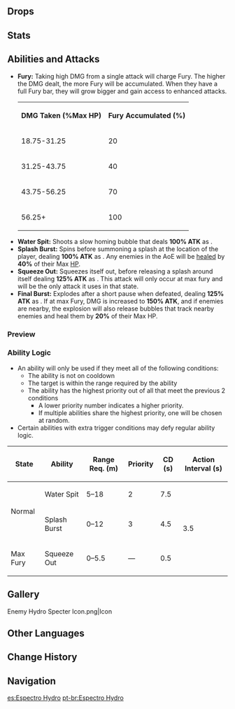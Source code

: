 {{Enemy Infobox
|image    = Enemy Hydro Specter.png
|type     = Common Enemies
|element  = Hydro
|family   = Elemental Lifeforms
|group    = Specters
|location = [[Seirai Island]], [[Inazuma]]<br />[[Watatsumi Island]], Inazuma
|ability1 = Healing
|ability2 = Fury
}}
{{Description|A monster birthed from a high concentration of Hydro that can float in the air.<br />On moonlit nights, Hydro Specters will give off a ghostly glow as they float by the riverbank. Their furtive forms are often mistaken by passers-by for wandering spirits, which has made them mainstays in quite a few folktales.|[[Archive]]}}
{{Enemy Intro}}

==Drops==
{{Drops|Specters}}

==Stats==
{{Enemy Stats
|hydro_res = Immune
|hp_ratio  = 1.6
|hp_type   = 2
|atk_ratio = 1.4
|atk_type  = 2
}}

==Abilities and Attacks==
*'''Fury:''' Taking high DMG from a single attack will charge Fury. The higher the DMG dealt, the more Fury will be accumulated. When they have a full Fury bar, they will grow bigger and gain access to enhanced attacks.<table class="fandom-table"><tr><th>DMG Taken (%Max HP)</th><th>Fury Accumulated (%)</th></tr><tr><td>18.75-31.25</td><td>20</td></tr><tr><td>31.25-43.75</td><td>40</td></tr><tr><td>43.75-56.25</td><td>70</td></tr><tr><td>56.25+</td><td>100</td></tr></table>
*'''Water Spit:''' Shoots a slow homing bubble that deals '''100% ATK''' as {{Color|Hydro DMG}}.
*'''Splash Burst:''' Spins before summoning a splash at the location of the player, dealing '''100% ATK''' as {{Color|[[AoE]] Hydro DMG}}. Any enemies in the AoE will be [[heal]]ed by '''40%''' of their Max [[HP]].
*'''Squeeze Out:''' Squeezes itself out, before releasing a splash around itself dealing '''125% ATK''' as {{Color|AoE Hydro DMG}}. This attack will only occur at max fury and will be the only attack it uses in that state.
*'''Final Burst:''' Explodes after a short pause when defeated, dealing '''125% ATK''' as {{Color|AoE Hydro DMG}}. If at max Fury, DMG is increased to '''150% ATK''', and if enemies are nearby, the explosion will also release bubbles that track nearby enemies and heal them by '''20%''' of their Max HP.

===Preview===
{{Preview
|size=185px
|file1=Hydro Specter Water Split
|caption1=Water Spit

|file2=Hydro Specter Splash Burst
|caption2=Splash Burst

|file3=Hydro Specter Squeeze Out
|caption3=Squeeze Out

|file4=Hydro Specter Final Burst
|caption4=Final Burst

|file5=Hydro Specter Final Burst Fury
|caption5=Final Burst (Max Fury)
}}

===Ability Logic===
{{See also|Cooldown#Enemy Cooldowns}}
* An ability will only be used if they meet all of the following conditions:
** The ability is not on cooldown
** The target is within the range required by the ability
** The ability has the highest priority out of all that meet the previous 2 conditions
*** A lower priority number indicates a higher priority.
*** If multiple abilities share the highest priority, one will be chosen at random.
* Certain abilities with extra trigger conditions may defy regular ability logic.

{| class="wikitable"
! State !! Ability !! Range Req. (m) !! Priority !! CD (s) !! Action Interval (s)
|-
| rowspan="2" | Normal || Water Spit || 5–18 || 2 || 7.5 || rowspan="3" | 3.5
|-
| Splash Burst || 0–12 || 3 || 4.5
|-
| Max Fury || Squeeze Out || 0–5.5 || — || 0.5
|}

==Gallery==
<gallery hideaddbutton="true" captionalign="center">
Enemy Hydro Specter Icon.png|Icon
</gallery>

==Other Languages==
{{Other Languages
|en      = Hydro Specter
|zhs     = 水飘浮灵
|zhs_rm  = Shuǐ Piāofú-líng
|zht     = 水飄浮靈
|zht_rm  = Shuǐ Piāofú-líng
|zh_tl   = {{Lex|Hydro|zh}} {{Lex|Specter|zh}}
|ja      = 水フライム
|ja_rm   = Mizu Furaimu{{Assumed}}
|ja_tl   = {{Lex|Hydro|ja}} {{Lex|Specter|ja}}
|ko      = 떠도는 물의 {{tt|정령|精靈}}
|ko_rm   = Tteodoneun Mul-ui Jeongryeong
|ko_tl   = {{Lex|Hydro|ko}} {{Lex|Specter|ko}}
|es      = Espectro Hydro
|es_tl   = Hydro Specter
|fr      = Spectre Hydro
|fr_tl   = Hydro Specter
|ru      = Гидро призрак
|ru_tl   = Hydro Specter
|th      = Hydro Specter
|vi      = Bóng Ma - Thủy
|vi_tl   = Specter - {{Lex|Hydro|vi}}
|de      = Hydro-Gespenst
|de_tl   = Hydro Specter
|id      = Hydro Specter
|pt      = Espectro Hydro
|pt_tl   = Hydro Specter
}}

==Change History==
{{Change History|2.1}}

==Navigation==
{{Enemy Navbox|Common}}

[[es:Espectro Hydro]]
[[pt-br:Espectro Hydro]]